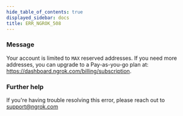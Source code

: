 ```yaml
---
hide_table_of_contents: true
displayed_sidebar: docs
title: ERR_NGROK_508
---
```


### Message

Your account is limited to `MAX` reserved addresses. If you need more addresses, you can upgrade to a Pay-as-you-go plan at: https://dashboard.ngrok.com/billing/subscription.

<ErrorDetails />

### Further help

If you're having trouble resolving this error, please reach out to [support@ngrok.com](mailto:support@ngrok.com?subject=Help%20with%20ERR_NGROK_508)
